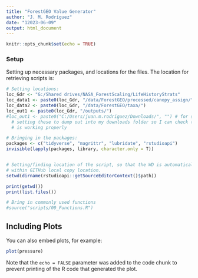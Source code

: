 ```yaml
---
title: "ForestGEO Value Generator"
author: "J. M. Rodríguez"
date: "12023-06-09"
output: html_document
---
```


```r
knitr::opts_chunk$set(echo = TRUE)
```

### Setup
Setting up necessary packages, and locations for the files. The location for retrieving scripts is:

```r
# Setting locations:
loc_Gdr <- "G:/Shared drives/NASA_ForestScaling/LifeHistoryStrats"
loc_data1 <- paste0(loc_Gdr, "/data/ForestGEO/processed/canopy_assign/")
loc_data2 <- paste0(loc_Gdr, "/data/ForestGEO/taxa/")
loc_out1 <- paste0(loc_Gdr, "/outputs/")
#loc_out1 <- paste0("C:/Users/juan.m.rodriguez/Downloads/", "") # for setting
  # setting these to dump out into my downloads folder so I can check that this
  # is working properly

# Bringing in the packages:
packages <- c("tidyverse", "magrittr", "lubridate", "rstudioapi")
invisible(lapply(packages, library, character.only = T))


# Setting/finding location of the script, so that the WD is automatically
# within GITHub local copy location.
setwd(dirname(rstudioapi::getSourceEditorContext()$path))

print(getwd())
print(list.files())

# Bring in commonly used functions
#source("scripts/00_Functions.R")


```

## Including Plots

You can also embed plots, for example:

```r
plot(pressure)
```

Note that the `echo = FALSE` parameter was added to the code chunk to prevent printing of the R code that generated the plot.
